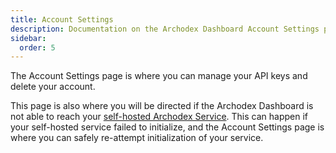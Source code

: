 ```yaml
---
title: Account Settings
description: Documentation on the Archodex Dashboard Account Settings page
sidebar:
  order: 5
---
```




<Screenshot
  src={AccountSettingsLight}
  srcDark={AccountSettingsDark}
  alt="Screenshot of the Archodex Dashboard Account Settings page"
/>

The Account Settings page is where you can manage your API keys and delete your account.

This page is also where you will be directed if the Archodex Dashboard is not able to reach your
[self-hosted Archodex Service](../self-host). This can happen if your self-hosted service failed to initialize, and the
Account Settings page is where you can safely re-attempt initialization of your service.
